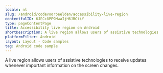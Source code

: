 ```yaml
---
locale: nl
slug: /android/codevoorbeelden/accessibility-live-region
contentfulID: 6JECc8PF9MwaIjH6JRCtiY
type: pageContentPage
title: Accessibility live region on Android
shortDescription: A live region allows users of assistive technologies to receive updates whenever important information on the screen changes.
platformFilter: Android
layout: Layout - Code samples
tag: Android code sample
---
```


A live region allows users of assistive technologies to receive updates whenever important information on the screen changes.

<CodeSample id="accessibility-live-region" locale="nl" platform="android"/>